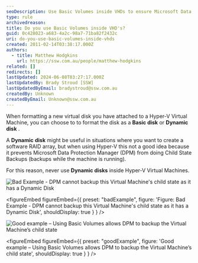 ```yaml
---
seoDescription: Use Basic Volumes inside VHDs to ensure Microsoft Data Protection Manager can perform Child State Backups with Hyper-V Virtual Machines.
type: rule
archivedreason:
title: Do you use Basic Volumes inside VHD's?
guid: 0c428023-a683-4a2c-98a7-71ba82f2432c
uri: do-you-use-basic-volumes-inside-vhds
created: 2011-02-14T03:38:17.000Z
authors:
  - title: Matthew Hodgkins
    url: https://ssw.com.au/people/matthew-hodgkins
related: []
redirects: []
lastUpdated: 2024-06-08T03:27:17.000Z
lastUpdatedBy: Brady Stroud [SSW]
lastUpdatedByEmail: bradystroud@ssw.com.au
createdBy: Unknown
createdByEmail: Unknown@ssw.com.au
---
```


When formatting a new virtual disk you have attached to a Hyper-V Virtual Machine, you can choose to to format the disk as a **Basic disk** or **Dynamic** **disk** .

A **Dynamic** **disk** might be useful in situations where you want to create a software RAID array, but when using Hyper-V this not a good idea because it prevents Microsoft Data Protection Manager (DPM) from doing Child State Backups (backups while the machine is running).

For this reason, never use **Dynamic disks** inside Hyper-V Virtual Machines.

![Bad Example - DPM cannot backup this Virtual Machine's child state as it has a Dynamic Disk](basicvolumes-badexample.jpg)

<figureEmbed figureEmbed={{
  preset: "badExample",
  figure: 'Figure: Bad Example - DPM cannot backup this Virtual Machine\'s child state as it has a Dynamic Disk',
  shouldDisplay: true
} } />


![Good example – Using Basic Volumes allows DPM to backup the Virtual Machine’s child state](basicvolumes-goodexample.jpg)

<figureEmbed figureEmbed={{
  preset: "goodExample",
  figure: 'Good example – Using Basic Volumes allows DPM to backup the Virtual Machine’s child state',
  shouldDisplay: true
} } />

